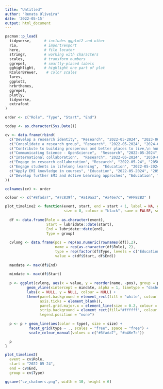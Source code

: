 ```yaml
---
title: "Untitled"
author: "Renata Oliveira"
date: '2022-05-15'
output: html_document
---
```



```r
pacman::p_load(
  tidyverse,      # includes ggplot2 and other
  rio,            # import/export
  here,           # file locator
  stringr,        # working with characters   
  scales,         # transform numbers
  ggrepel,        # smartly-placed labels
  gghighlight,    # highlight one part of plot
  RColorBrewer,    # color scales
  lares,
  ggplot2,
  hrbrthemes,
  ggrepel,
  plotly,
  tidyverse,
  extrafont
)
```



```r

order <- c("Role", "Type", "Start", "End")

today <- as.character(Sys.Date())

cv <- data.frame(rbind(
  c("Develop a research identity", "Research", "2022-05-2024", "2023-06-01"),
  c("Consolidate a research group", "Research", "2022-05-2024", "2024-06-01"),
  c("Contribute to building prosperous and better places to live,\n human scale cities and social justice", "Research", "2022-05-2024", "2050-01-01"),
  c("Communicating Science - OpenScience",  "Research", "2022-05-2024", "2050-01-01"),
  c("International collaboration",  "Research", "2022-05-2024", "2050-01-01"),
  c("Engage in research collaboration", "Research", "2022-05-24", "2050-01-01"),
  c("Engage students in lifelong learning",  "Education", "2022-05-2024", "2050-01-01"),
  c("Apply EMI knowledge in courses", "Education", "2022-05-2024", "2050-01-01"),
  c("Develop further EMI and Active Learning approches", "Education", "2023-02-01", "2050-01-01")
))

colnames(cv) <- order

colour <- c("#8fada7", "#7c839f", "#a19aa3", "#a46e7c", "#FFB2B2" )

plot_timeline2 <- function(event, start, end = start + 1, label = NA, group = NA,
                           size = 8, colour = "black", save = FALSE, subdir = NA) {
  
  df <- data.frame(Role = as.character(event), 
                   Start = lubridate::date(start), 
                   End = lubridate::date(end),
                   Type = group)
  
  cvlong <- data.frame(pos = rep(as.numeric(rownames(df)),2), 
                       name = rep(as.character(df$Role), 2), 
                       type = rep(factor(df$Type, levels = c("Education", "Research")), 2), 
                       value = c(df$Start, df$End))
  
  maxdate <- max(df$End)
  
  mindate <- max(df$Start)
  
  p <- ggplot(cvlong, aes(x = value, y = reorder(name, -pos), group = pos)) + 
          geom_vline(xintercept = mindate, alpha = 1, linetype = "dashed", size = 1.5) + 
          labs(x = NULL, y = NULL, colour = NULL) +
          theme(panel.background = element_rect(fill = "white", colour = "white"),
                axis.ticks = element_blank(), 
                panel.grid.major.x = element_line(size = 0.2, colour = "grey80"),
                strip.background = element_rect(fill="#ffffff", colour = "grey90"),
                legend.position = "none")
  
  p <- p + geom_line(aes(color = type), size = size) +
           facet_grid(type ~ ., scales = "free", space = "free") +
           scale_colour_manual(values = c("#8fada7", "#a46e7c")) 

  p
}

plot_timeline2(
  event = cv$Role,
  start = "2022-05-24",
  end = cv$End,
  group = cv$Type)

ggsave("cv_chalmers.png", width = 10, height = 6)

```
